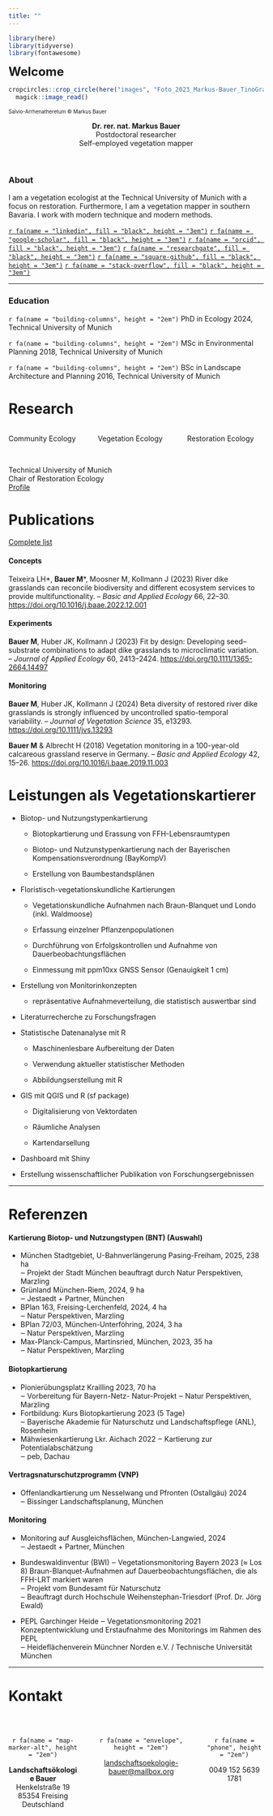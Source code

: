 ```yaml
---
title: ""
---
```


```r
library(here)
library(tidyverse)
library(fontawesome)
```

<section class="hero">

<div class="hero-content">

<font size="5">**Welcome**</font>
```r
cropcircles::crop_circle(here("images", "Foto_2023_Markus-Bauer_TinoGrafiert-00204_quadrat.jpg"), border_size = 4) %>%
  magick::image_read()
```
</div>

</section>

<font size="1">Salvio-Arrhenatheretum &copy; Markus Bauer</font>

<center>**Dr. rer. nat. Markus Bauer**</center>

<center>Postdoctoral researcher</center>

<center>Self-employed vegetation mapper</center>

<br>

### About

I am a vegetation ecologist at the Technical University of Munich with a focus on restoration.
Furthermore, I am a vegetation mapper in southern Bavaria. I work with modern technique and modern methods.

[`r fa(name = "linkedin", fill = "black", height = "3em")`](www.linkedin.com/in/markus-bauer-10a451228) [`r fa(name = "google-scholar", fill = "black", height = "3em")`](https://scholar.google.de/citations?user=oHhmOkkAAAAJ&hl=de) [`r fa(name = "orcid", fill = "black", height = "3em")`](https://orcid.org/0000-0001-5372-4174) [`r fa(name = "researchgate", fill = "black", height = "3em")`](https://www.researchgate.net/profile/Markus-Bauer-8) [`r fa(name = "square-github", fill = "black", height = "3em")`](https://github.com/markus1.bauer) [`r fa(name = "stack-overflow", fill = "black", height = "3em")`](https://stackoverflow.com/users/15853879/markus-bauer)

***

### Education

`r fa(name = "building-columns", height = "2em")` PhD in Ecology 2024, Technical University of Munich

`r fa(name = "building-columns", height = "2em")` MSc in Environmental Planning 2018, Technical University of Munich

`r fa(name = "building-columns", height = "2em")` BSc in Landscape Architecture and Planning 2016, Technical University of Munich

# Research

:::: {style="display: grid; grid-template-columns: 30% 30% 30%; grid-column-gap: 5%; "}

::: {}

Community Ecology

:::

::: {}

Vegetation Ecology

:::

::: {}

Restoration Ecology

:::

:::

<br>
Technical University of Munich
<br>
Chair of Restoration Ecology
<br>
[Profile](https://www.lss.ls.tum.de/en/roek/team/dr-markus-bauer/)

# Publications

[Complete list](https://scholar.google.de/citations?hl=de&user=oHhmOkkAAAAJ)

#### **Concepts**

Teixeira LH\*, **Bauer M**\*, Moosner M, Kollmann J (2023) River dike grasslands can reconcile biodiversity and different ecosystem services to provide multifunctionality. – *Basic and Applied Ecology* 66, 22–30. <https://doi.org/10.1016/j.baae.2022.12.001>

#### **Experiments**

**Bauer M**, Huber JK, Kollmann J (2023) Fit by design: Developing seed–substrate combinations to adapt dike grasslands to microclimatic variation. – *Journal of Applied Ecology* 60, 2413–2424. <https://doi.org/10.1111/1365-2664.14497>

#### **Monitoring**

**Bauer M**, Huber JK, Kollmann J (2024) Beta diversity of restored river dike grasslands is strongly influenced by uncontrolled spatio-temporal variability. – *Journal of Vegetation Science* 35, e13293. <https://doi.org/10.1111/jvs.13293>

**Bauer M** & Albrecht H (2018) Vegetation monitoring in a 100-year-old calcareous grassland reserve in Germany. – *Basic and Applied Ecology* 42, 15–26. <https://doi.org/10.1016/j.baae.2019.11.003>

# Leistungen als Vegetationskartierer

-   Biotop- und Nutzungstypenkartierung

    -   Biotopkartierung und Erassung von FFH-Lebensraumtypen

    -   Biotop- und Nutzunstypenkartierung nach der Bayerischen Kompensationsverordnung (BayKompV)

    -   Erstellung von Baumbestandsplänen

-   Floristisch-vegetationskundliche Kartierungen

    -   Vegetationskundliche Aufnahmen nach Braun-Blanquet und Londo (inkl. Waldmoose)

    -   Erfassung einzelner Pflanzenpopulationen

    -   Durchführung von Erfolgskontrollen und Aufnahme von Dauerbeobachtungsflächen

    -   Einmessung mit ppm10xx GNSS Sensor (Genauigkeit 1 cm)

-   Erstellung von Monitorinkonzepten

    -   repräsentative Aufnahmeverteilung, die statistisch auswertbar sind

-   Literaturrecherche zu Forschungsfragen

-   Statistische Datenanalyse mit R

    -   Maschinenlesbare Aufbereitung der Daten

    -   Verwendung aktueller statistischer Methoden

    -   Abbildungserstellung mit R

-   GIS mit QGIS und R (sf package)

    -   Digitalisierung von Vektordaten

    -   Räumliche Analysen

    -   Kartendarsellung

-   Dashboard mit Shiny

-   Erstellung wissenschaftlicher Publikation von Forschungsergebnissen

***

# Referenzen

#### **Kartierung Biotop- und Nutzungstypen (BNT)** (Auswahl)

* München Stadtgebiet, U-Bahnverlängerung Pasing-Freiham, 2025, 238 ha\
  ‒ Projekt der Stadt München beauftragt durch Natur Perspektiven, Marzling
* Grünland München-Riem, 2024, 9 ha\
  ‒ Jestaedt + Partner, München
* BPlan 163, Freising-Lerchenfeld, 2024, 4 ha\
  ‒ Natur Perspektiven, Marzling
* BPlan 72/03, München-Unterföhring, 2024, 3 ha\
  ‒ Natur Perspektiven, Marzling
* Max-Planck-Campus, Martinsried, München, 2023, 35 ha\
  ‒ Natur Perspektiven, Marzling

#### **Biotopkartierung**

* Pionierübungsplatz Krailling 2023, 70 ha\
  ‒ Vorbereitung für Bayern-Netz- Natur-Projekt ‒ Natur Perspektiven, Marzling
* Fortbildung: Kurs Biotopkartierung 2023 (5 Tage)\
  ‒ Bayerische Akademie für Naturschutz und Landschaftspflege (ANL), Rosenheim
* Mähwiesenkartierung Lkr. Aichach 2022 ‒ Kartierung zur Potentialabschätzung\
  ‒ peb, Dachau

#### **Vertragsnaturschutzprogramm (VNP)**

* Offenlandkartierung um Nesselwang und Pfronten (Ostallgäu) 2024\
  ‒ Bissinger Landschaftsplanung, München

#### **Monitoring**

* Monitoring auf Ausgleichsflächen, München-Langwied, 2024\
  ‒ Jestaedt + Partner, München

* Bundeswaldinventur (BWI) ‒ Vegetationsmonitoring Bayern 2023 (≈ Los 8) Braun-Blanquet-Aufnahmen auf Dauerbeobachtungsflächen, die als FFH-LRT markiert waren\
  ‒ Projekt vom Bundesamt für Naturschutz\
  ‒ Beauftragt durch Hochschule Weihenstephan-Triesdorf (Prof. Dr. Jörg Ewald)

* PEPL Garchinger Heide ‒ Vegetationsmonitoring 2021 Konzeptentwicklung und Erstaufnahme des Monitorings im Rahmen des PEPL\
  ‒ Heideflächenverein Münchner Norden e.V. / Technische Universität München

***

# Kontakt

<br>

:::: {style="display: grid; grid-template-columns: 27% 40% 23%; grid-column-gap: 5%; "}

::: {}

<center>`r fa(name = "map-marker-alt", height = "2em")`

**Landschaftsökologie Bauer**
<br>
Henkelstraße 19
<br>
85354 Freising
<br>
Deutschland</center>

:::

::: {}

<center>`r fa(name = "envelope", height = "2em")`

[landschaftsoekologie-bauer\@mailbox.org](mailto:landschaftsoekologie-bauer@mailbox.org)</center>

:::

::: {}

<center>`r fa(name = "phone", height = "2em")`

0049 152 5639 1781</center>

:::

:::
